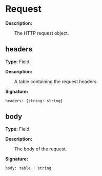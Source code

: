 # Request

**Description:**

&emsp;&emsp;The HTTP request object.

## headers

**Type:** Field.

**Description:**

&emsp;&emsp;A table containing the request headers.

**Signature:**
```tl
headers: {string: string}
```

## body

**Type:** Field.

**Description:**

&emsp;&emsp;The body of the request.

**Signature:**
```tl
body: table | string
```